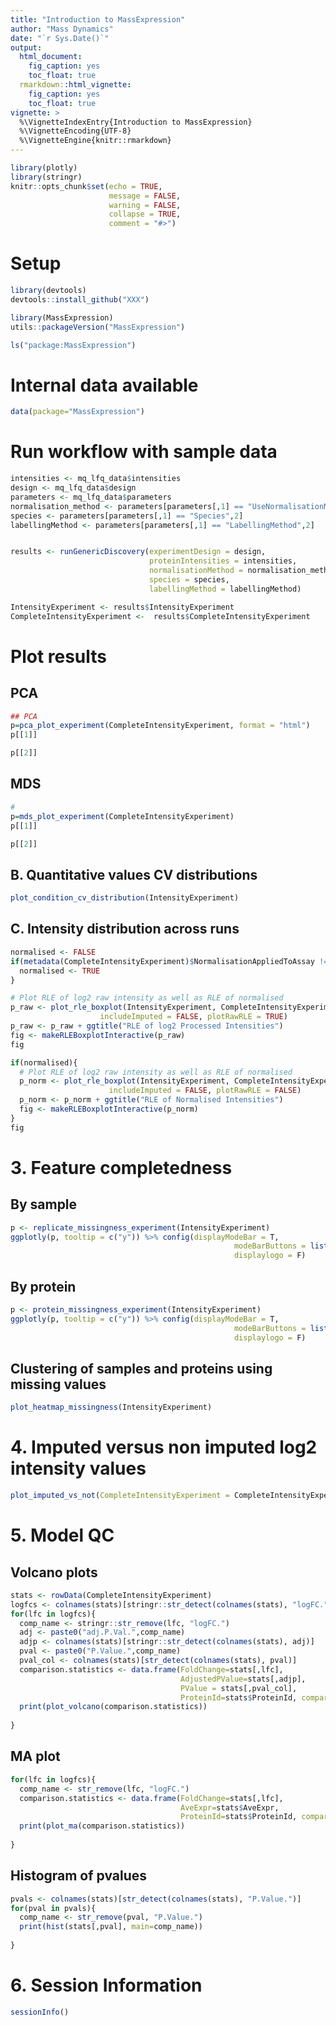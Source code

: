 ```yaml
---
title: "Introduction to MassExpression"
author: "Mass Dynamics"
date: "`r Sys.Date()`"
output:
  html_document:
    fig_caption: yes
    toc_float: true
  rmarkdown::html_vignette:
    fig_caption: yes
    toc_float: true
vignette: >
  %\VignetteIndexEntry{Introduction to MassExpression}
  %\VignetteEncoding{UTF-8}
  %\VignetteEngine{knitr::rmarkdown}
---
```


```r
library(plotly)
library(stringr)
knitr::opts_chunk$set(echo = TRUE,
                      message = FALSE,
                      warning = FALSE,
                      collapse = TRUE,
                      comment = "#>")
```


# Setup 

```r
library(devtools)
devtools::install_github("XXX")
```


```r
library(MassExpression)
utils::packageVersion("MassExpression")
```

```r
ls("package:MassExpression")
```

# Internal data available 

```r
data(package="MassExpression")
```


# Run workflow with sample data


```r
intensities <- mq_lfq_data$intensities
design <- mq_lfq_data$design
parameters <- mq_lfq_data$parameters
normalisation_method <- parameters[parameters[,1] == "UseNormalisationMethod",2]
species <- parameters[parameters[,1] == "Species",2]
labellingMethod <- parameters[parameters[,1] == "LabellingMethod",2]


results <- runGenericDiscovery(experimentDesign = design, 
                               proteinIntensities = intensities, 
                               normalisationMethod = normalisation_method, 
                               species = species, 
                               labellingMethod = labellingMethod)

IntensityExperiment <- results$IntensityExperiment
CompleteIntensityExperiment <-  results$CompleteIntensityExperiment
```


# Plot results

## PCA

```r
## PCA
p=pca_plot_experiment(CompleteIntensityExperiment, format = "html")
p[[1]]
```

```r
p[[2]]
```



## MDS

```r
# 
p=mds_plot_experiment(CompleteIntensityExperiment)
p[[1]]
```

```r
p[[2]]
```

## B. Quantitative values CV distributions {.tabset .tabset-fade .tabset-pills}

```r
plot_condition_cv_distribution(IntensityExperiment)
```


## C. Intensity distribution across runs {.tabset .tabset-fade .tabset-pills}


```r
normalised <- FALSE
if(metadata(CompleteIntensityExperiment)$NormalisationAppliedToAssay != "None"){
  normalised <- TRUE
}

# Plot RLE of log2 raw intensity as well as RLE of normalised 
p_raw <- plot_rle_boxplot(IntensityExperiment, CompleteIntensityExperiment, 
                    includeImputed = FALSE, plotRawRLE = TRUE)
p_raw <- p_raw + ggtitle("RLE of log2 Processed Intensities") 
fig <- makeRLEBoxplotInteractive(p_raw)
fig
```
  
  
```r
if(normalised){
  # Plot RLE of log2 raw intensity as well as RLE of normalised 
  p_norm <- plot_rle_boxplot(IntensityExperiment, CompleteIntensityExperiment, 
                      includeImputed = FALSE, plotRawRLE = FALSE)
  p_norm <- p_norm + ggtitle("RLE of Normalised Intensities") 
  fig <- makeRLEBoxplotInteractive(p_norm)
}
fig
```
  
  
# 3. Feature completedness {.tabset .tabset-fade .tabset-pills}

## By sample

```r
p <- replicate_missingness_experiment(IntensityExperiment)
ggplotly(p, tooltip = c("y")) %>% config(displayModeBar = T, 
                                                  modeBarButtons = list(list('toImage')),
                                                  displaylogo = F)
```


## By protein

```r
p <- protein_missingness_experiment(IntensityExperiment)
ggplotly(p, tooltip = c("y")) %>% config(displayModeBar = T, 
                                                  modeBarButtons = list(list('toImage')),
                                                  displaylogo = F)
```


## Clustering of samples and proteins using missing values

```r
plot_heatmap_missingness(IntensityExperiment)
```


# 4. Imputed versus non imputed log2 intensity values


```r
plot_imputed_vs_not(CompleteIntensityExperiment = CompleteIntensityExperiment)
```


# 5. Model QC

## Volcano plots

```r
stats <- rowData(CompleteIntensityExperiment)
logfcs <- colnames(stats)[stringr::str_detect(colnames(stats), "logFC.")]
for(lfc in logfcs){
  comp_name <- stringr::str_remove(lfc, "logFC.")
  adj <- paste0("adj.P.Val.",comp_name)
  adjp <- colnames(stats)[stringr::str_detect(colnames(stats), adj)]
  pval <- paste0("P.Value.",comp_name)
  pval_col <- colnames(stats)[str_detect(colnames(stats), pval)]
  comparison.statistics <- data.frame(FoldChange=stats[,lfc],
                                      AdjustedPValue=stats[,adjp], 
                                      PValue = stats[,pval_col],
                                      ProteinId=stats$ProteinId, comparison=comp_name)
  print(plot_volcano(comparison.statistics))
  
}
```


## MA plot

```r
for(lfc in logfcs){
  comp_name <- str_remove(lfc, "logFC.")
  comparison.statistics <- data.frame(FoldChange=stats[,lfc],
                                      AveExpr=stats$AveExpr, 
                                      ProteinId=stats$ProteinId, comparison=comp_name)
  print(plot_ma(comparison.statistics))
  
}
```



## Histogram of pvalues

```r
pvals <- colnames(stats)[str_detect(colnames(stats), "P.Value.")]
for(pval in pvals){
  comp_name <- str_remove(pval, "P.Value.")
  print(hist(stats[,pval], main=comp_name))
  
}
```


# 6. Session Information

```r
sessionInfo()
```


